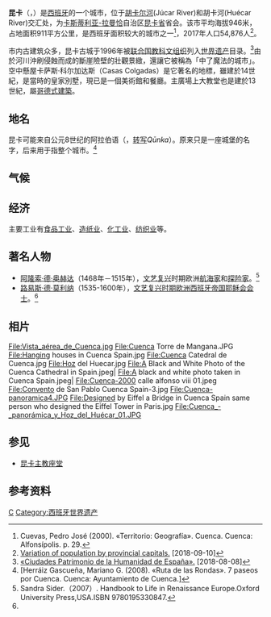 {{Infobox settlement
| name = 昆卡<br>Cuenca
| image_skyline = File:Casas Colgadas (28989476294).jpg
| imagesize = 250px
| image_caption = 
| image_flag = File:Bandera de Cuenca.svg
| image_shield = File:Escudo de Cuenca.svg
| pushpin_map =Spain
| pushpin_label_position = bottom
| settlement_type =城市
| subdivision_type = 國家
| subdivision_name = {{ESP}}
| subdivision_type1 = [[西班牙行政區劃|自治區]]
| subdivision_name1 = [[卡斯蒂利亞-拉曼恰|卡斯蒂利亞-拉曼恰]]
| subdivision_type2 = [[西班牙省份|省份]]
| subdivision_name2 = [[昆卡省|昆卡省]]
| subdivision_type3 = 
| subdivision_name3 = 
| leader_title = 市長
| leader_name = Ángel Mariscal
| leader_party = [[人民黨_(西班牙)|人民黨]]
| established_title = 建立
| established_date = 8世紀
| established_title3 = 城市地位
| established_date3 = 
| elevation_m =946
| area_total_km2 = 911
| population_as_of = 2017年
| population_total = 54,876
| population_density_km2 = auto
| timezone = [[歐洲中部時間|CET]]
| utc_offset = +1
| timezone_DST = [[歐洲中部夏令時間|CEST]]
| utc_offset_DST = +2
| coordinates = {{coord|40|04|18|N|2|08|06|W|region:ES|display=inline}}
| postal_code_type = 郵政號碼
| postal_code = 16000
| area_code = +34 969
| blank_name = [[主保聖人|主保聖人]]
| blank_info = Julián de Cuenca<br>Nuestra Señora de la Luz
| website = {{url|http://www.cuenca.es}} }}

{{Infobox World Heritage Site
|zh_name = 城墙围绕的历史名城昆卡
|es_name = Histórica ciudad amurallada de Cuenca
|en_name = Historic Walled Town of Cuenca
|country = {{ESP}}
|criterion_c = (ii) (v)
|Image = Cuenca E PM 065300.jpg
|ID = 781
|rg_year = 1996年
|Area = 22.79 [[公顷|ha]]
|Buffer_zone = 170.49 [[公顷|ha]]
|Coor = {{coord|40|4|35.832|N|2|7|54.264|W|display=inline}}
}}

'''昆卡'''（{{lang-es|Cuenca}}，{{IPA-es|ˈkweŋka}}）是[[西班牙|西班牙]]的一个城市，位于[[胡卡尔河|胡卡尔河]](Júcar River)和胡卡河(Huécar River)交汇处，为[[卡斯蒂利亚-拉曼恰|卡斯蒂利亚-拉曼恰]]自治区[[昆卡省|昆卡省]]省会。该市平均海拔946米，占地面积911平方公里，是西班牙面积较大的城市之一<ref>Cuevas, Pedro José (2000). «Territorio: Geografía». Cuenca. Cuenca: Alfonsípolis. p. 29.</ref>，2017年人口54,876人<ref>[http://www.ine.es/jaxiT3/Tabla.htm?t=2919&L=1 Variation of population by provincial capitals.] {{Wayback|url=http://www.ine.es/jaxiT3/Tabla.htm?t=2919&L=1 |date=20180909185100 }}[2018-09-10]</ref>。

市内古建筑众多，昆卡古城于1996年被[[联合国教科文组织|联合国教科文组织]]列入[[世界遗产|世界遗产]]目录。<ref name="ci">[http://www.ciudadespatrimonio.org/presentaciondelgrupo/index.php «Ciudades Patrimonio de la Humanidad de España».] {{Wayback|url=http://www.ciudadespatrimonio.org/presentaciondelgrupo/index.php |date=20180910164459 }}[2018-08-08]</ref>由於河川沖刷侵蝕而成的斷崖險壁的壯觀景緻，還讓它被稱為「中了魔法的城市」。空中懸屋卡萨斯·科尔加达斯（Casas Colgadas）是它著名的地標，雖建於14世紀，是當時的皇家別墅，現已是一個美術館和餐廳。主廣場上大教堂也是建於13世紀，屬[[哥德式建築|哥德式建築]]。

==地名==
昆卡可能来自公元8世纪的阿拉伯语（{{lang|ar|قونكة}}，[[转写|转写]]''Qūnka''）。原来只是一座城堡的名字，后来用于指整个城市。<ref>[Herráiz Gascueña, Mariano G. (2008). «Ruta de las Rondas». 7 paseos por Cuenca. Cuenca: Ayuntamiento de Cuenca.]</ref>

==气候==
{{Weather box|width=auto
|location =  昆卡（948米）1981–2010年
|metric first = yes
|single line = yes
|Jan record high C = 22.6
|Feb record high C = 24.5
|Mar record high C = 26.9
|Apr record high C = 29.0
|May record high C = 35.1
|Jun record high C = 38.0
|Jul record high C = 39.6
|Aug record high C = 39.7
|Sep record high C = 38.2
|Oct record high C = 31.5
|Nov record high C = 25.5
|Dec record high C = 21.2
|year record high C= 39.7
|Jan high C = 9.7
|Feb high C = 11.5
|Mar high C = 15.1
|Apr high C = 16.6
|May high C = 20.9
|Jun high C = 27.3
|Jul high C = 31.4
|Aug high C = 30.7
|Sep high C = 25.6
|Oct high C = 19.2
|Nov high C = 13.3
|Dec high C = 10.1
|year high C = 19.3
|Jan mean C = 4.6
|Feb mean C = 5.9
|Mar mean C = 8.8
|Apr mean C = 10.6
|May mean C = 14.6
|Jun mean C = 20.1
|Jul mean C = 23.6
|Aug mean C = 23.2
|Sep mean C = 18.8
|Oct mean C = 13.4
|Nov mean C = 8.3
|Dec mean C = 5.4
|year mean C = 13.1
|Jan low C = -0.5
|Feb low C = 0.2
|Mar low C = 2.5
|Apr low C = 4.5
|May low C = 8.2
|Jun low C = 12.8
|Jul low C = 15.7
|Aug low C = 15.6
|Sep low C = 11.9
|Oct low C = 7.7
|Nov low C = 3.2
|Dec low C = 0.7
|year low C = 6.9
|Jan record low C = -17.8
|Feb record low C = -14.5
|Mar record low C = -15.6
|Apr record low C = -5.8
|May record low C = -1.4
|Jun record low C = 1.6
|Jul record low C = 3.5
|Aug record low C = 4.8
|Sep record low C = 1.2
|Oct record low C = -4.6
|Nov record low C = -8.2
|Dec record low C = -12.8
|year record low C = -17.8
|Jan precipitation mm = 40
|Feb precipitation mm = 38
|Mar precipitation mm = 35
|Apr precipitation mm = 58
|May precipitation mm = 52
|Jun precipitation mm = 41
|Jul precipitation mm = 10
|Aug precipitation mm = 20
|Sep precipitation mm = 42
|Oct precipitation mm = 60
|Nov precipitation mm = 48
|Dec precipitation mm = 58
|year precipitation mm = 501
|Jan precipitation days = 7
|Feb precipitation days = 6
|Mar precipitation days = 6
|Apr precipitation days = 8
|May precipitation days = 8
|Jun precipitation days = 5
|Jul precipitation days = 2
|Aug precipitation days = 3
|Sep precipitation days = 5
|Oct precipitation days = 8
|Nov precipitation days = 7
|Dec precipitation days = 8
|unit precipitation days = 1 mm
|year precipitation days = 71
|Jan snow days = 2
|Feb snow days = 2
|Mar snow days = 1
|Apr snow days = 1
|May snow days = 0
|Jun snow days = 0
|Jul snow days = 0
|Aug snow days = 0
|Sep snow days = 0
|Oct snow days = 0
|Nov snow days = 1
|Dec snow days = 1
|year snow days = 9
|Jan humidity = 73
|Feb humidity = 67
|Mar humidity = 60
|Apr humidity = 60
|May humidity = 56
|Jun humidity = 48
|Jul humidity = 41
|Aug humidity = 45
|Sep humidity = 55
|Oct humidity = 67
|Nov humidity = 73
|Dec humidity = 76
|year humidity = 60
|Jan sun = 154
|Feb sun = 162
|Mar sun = 211
|Apr sun = 206
|May sun = 258
|Jun sun = 309
|Jul sun = 357
|Aug sun = 329
|Sep sun = 246
|Oct sun = 188
|Nov sun = 151
|Dec sun = 136
|source 1 = Agencia Estatal de Meteorología<ref>{{cite web |url=http://www.aemet.es/es/serviciosclimaticos/datosclimatologicos/valoresclimatologicos?l=8096&k=clm |title=Valores climatológicos normales. Cuenca |accessdate=2018-09-10 |archive-date=2018-09-10 |archive-url=https://web.archive.org/web/20180910131709/http://www.aemet.es/es/serviciosclimaticos/datosclimatologicos/valoresclimatologicos?l=8096&k=clm |dead-url=no }}</ref>
|date=October 2016
}}

== 经济 ==
主要工业有[[食品工业|食品工业]]、[[造纸业|造纸业]]、[[化工业|化工业]]、[[纺织业|纺织业]]等。

==著名人物==
*[[阿隆索·德·奥赫达|阿隆索·德·奥赫达]]（1468年－1515年），[[文艺复兴|文艺复兴]]时期欧洲[[航海家|航海家]]和[[探险家|探险家]]。<ref name=book>Sandra Sider.（2007）. Handbook to Life in Renaissance Europe.Oxford University Press,USA.ISBN 9780195330847.</ref>
*[[路易斯·德·莫利纳|路易斯·德·莫利纳]]（1535-1600年），[[文艺复兴时期|文艺复兴时期]][[欧洲|欧洲]][[西班牙帝国|西班牙帝国]][[耶稣会|耶稣会]][[会士|会士]]。<ref name=book/>

==相片==
<gallery>
File:Vista_aérea_de_Cuenca.jpg
File:Cuenca Torre de Mangana.JPG
File:Hanging houses in Cuenca Spain.jpg
File:Cuenca Catedral de Cuenca.jpg
File:Hoz del Huecar.jpg
File:A Black and White Photo of the Cuenca Cathedral in Spain.jpeg|
File:A black and white photo taken in Cuenca Spain.jpeg|
File:Cuenca-2000 calle alfonso viii 01.jpeg
File:Convento de San Pablo Cuenca Spain-3.jpg
File:Cuenca-panoramica4.JPG
File:Designed by Eiffel a Bridge in Cuenca Spain same person who designed the Eiffel Tower in Paris.jpg
File:Cuenca_-_panorámica_y_Hoz_del_Huécar_01.JPG
</gallery>

==参见==
*[[昆卡主教座堂|昆卡主教座堂]]

==参考资料==
{{Commonscat|Cuenca}}
{{Wikisource1911Enc|Cuenca (town)}}
{{reflist}}

{{西班牙各省首府}}
{{西班牙世界遗产}}

{{Authority control}}
[[Category:昆卡省市镇|C]]
[[Category:西班牙世界遗产|Category:西班牙世界遗产]]